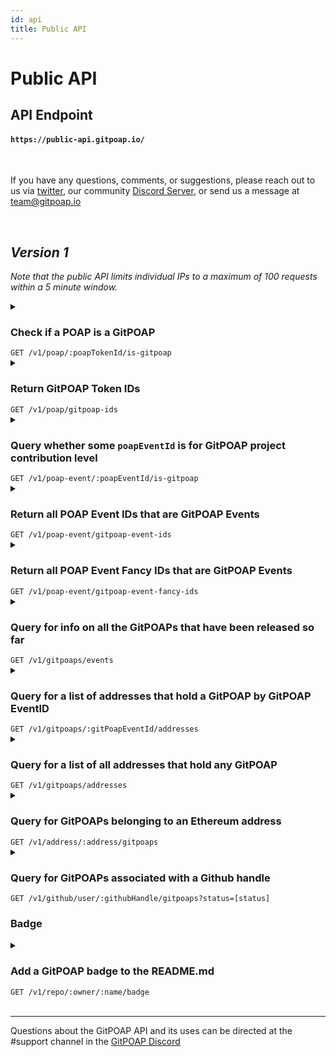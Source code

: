 ```yaml
---
id: api
title: Public API
---
```


# Public API

## API Endpoint

#### `https://public-api.gitpoap.io/`

<br />

If you have any questions, comments, or suggestions, please reach out to us via [twitter](https://twitter.com/gitpoap),
our community [Discord Server](https://gitpoap.io/discord), or send us a message at team@gitpoap.io

<br />

## _Version 1_

_Note that the public API limits individual IPs to a
maximum of 100 requests within a 5 minute window._


<details>
  <summary>
    <h3>Check if a POAP is a GitPOAP</h3>
    <code>GET /v1/poap/:poapTokenId/is-gitpoap</code>
  </summary>
  <div>
      This endpoint allows users to query whether some `poapTokenId` is a GitPOAP or not.
In the case that the `poapTokenId` corresponds to some claimed GitPOAP, the API will return
something like:

```json
{
  "isGitPOAP": true,
  "gitPOAPId": 4003
}
```

And in the case that it is not a GitPOAP:

```json
{
  "isGitPOAP": false
}
```

  </div>
</details>

<details>
  <summary>
    <h3>Return GitPOAP Token IDs</h3>
    <code>GET /v1/poap/gitpoap-ids</code>
  </summary>
  <div>
      This endpoint returns all of the POAP Token IDs that are GitPOAPs. It will return data like:

```json
{
  "poapTokenIds": ["4637848", "4638134", "4641290", "4641645"]
}
```

  </div>
</details>

<details>
  <summary>
    <h3>Query whether some <code>poapEventId</code> is for GitPOAP project contribution level</h3>
    <code>GET /v1/poap-event/:poapEventId/is-gitpoap</code>
  </summary>
  <div>
      This endpoint allows users to query whether some `poapEventId` is for GitPOAP project
contribution level. In the case that the `poapEventId` is for a GitPOAP project contribution
level, it will return something like:

```json
{
  "isGitPOAP": true,
  "gitPOAPId": 3001
}
```

And in the case that it is not a GitPOAP project contribution level:

```json
{
  "isGitPOAP": false
}
```

  </div>
</details>

<details>
  <summary>
    <h3>Return all POAP Event IDs that are GitPOAP Events</h3>
    <code>GET /v1/poap-event/gitpoap-event-ids</code>
  </summary>
  <div>
      This endpoint returns all of the POAP Event IDs that are GitPOAP Events. It will return data like:

```json
{
  "poapEventIds": [37428, 37430, 37556, 37557]
}
```

  </div>
</details>

<details>
  <summary>
    <h3>Return all POAP Event Fancy IDs that are GitPOAP Events</h3>
    <code>GET /v1/poap-event/gitpoap-event-fancy-ids</code>
  </summary>
  <div>
      This endpoint returns all of the POAP Event Fancy IDs that are GitPOAP Events. It will return data like:

```json
{
  "poapEventFancyIds": [
    "2022-wagyu-installer-contributor-2022",
    "2022-wagyu-key-gen-contributor-2022",
    "gitpoap-2015-truffle-contributor-2015",
    "gitpoap-2016-truffle-contributor-2016"
  ]
}
```

  </div>
</details>

<details>
  <summary>
    <h3>Query for info on all the GitPOAPs that have been released so far</h3>
    <code>GET /v1/gitpoaps/events</code>
  </summary>
  <div>
      This endpoint allows user to query for information on all the GitPOAPs that have been released so far. It will return data in the form:

```json
{
  "gitPoapEvents": [
    {
      "gitPoapEventId": 32423,
      "poapEventId": 343,
      "poapEventFancyId": "gitpoap-gitpoap-docs-level-2-contributor-2022",
      "name": "GitPOAP: gitpoap-docs Level 2 Contributor 2022",
      "year": 2022,
      "description": "You've made at least 5 contributions to the gitpoap-docs project in 2022!",
      "imageUrl": "https://assets.poap.xyz/gitpoap-2022-devconnect-hackathon-gitpoap-team-contributor-2022-logo-1650466033470.png",
      "repositories": ["gitpoap/gitpoap-docs"],
      "mintedCount": 5
    }
  ]
}
```

  </div>
</details>

<details>
  <summary>
    <h3>Query for a list of addresses that hold a GitPOAP by GitPOAP EventID</h3>
    <code>GET /v1/gitpoaps/:gitPoapEventId/addresses</code>
  </summary>
  <div>
      This endpoint allows users to query for a list of addresses that hold a GitPOAP specified by GitPOAP Event ID. It returns something like:

```json
{
  "addresses": [
    "0x4b412F5eF87A2F85Fc8C6f90728d2D03941aFd80",
    "0xd8dA6BF26964aF9D7eEd9e03E53415D37aA96045"
  ]
}
```

If there are no holders, it returns something like:

```json
{
  "addresses": []
}
```

And in the case that no GitPOAP with that ID is found, it returns the following with a 404:

```json
{
  "message": "GitPOAP not found"
}
```

  </div>
</details>

<details>
  <summary>
    <h3>Query for a list of all addresses that hold any GitPOAP</h3>
    <code>GET /v1/gitpoaps/addresses</code>
  </summary>
  <div>
      This endpoint allows users to query for a list of all addresses that hold any GitPOAP. It returns something like:

```json
{
  "addresses": [
    "0x4b412F5eF87A2F85Fc8C6f90728d2D03941aFd80",
    "0xd8dA6BF26964aF9D7eEd9e03E53415D37aA96045",
    "0x02738d122e0970aAf8DEADf0c6A217a1923E1e99",
    "0xae95f7e7fb2fcf86148ef832faed2752ae5a358a"
  ]
}
```

  </div>
</details>

<details>
  <summary>
    <h3>Query for GitPOAPs belonging to an Ethereum address</h3>
    <code>GET /v1/address/:address/gitpoaps</code>
  </summary>
  <div>
      This endpoint allows users to query for some address's (either and ETH or ENS address) GitPOAPs. This returns data like:

```json
[
  {
    "gitPoapId": 2,
    "gitPoapEventId": 1,
    "poapTokenId": "4638134",
    "poapEventId": 37428,
    "poapEventFancyId": "2022-wagyu-installer-contributor",
    "name": "2022 Wagyu Installer Contributor",
    "year": 2022,
    "description": "You contributed at least one merged pull request to the Wagyu Installer project in 2022.  Your contributions are greatly valued.",
    "imageUrl": "https://assets.poap.xyz/2022-wagyu-installer-contributor-2022-logo-1649213116205.png",
    "repositories": ["stake-house/wagyu-installer"],
    "earnedAt": "2022-01-20",
    "mintedAt": "2022-04-06"
  }
]
```

  </div>
</details>

<details>
  <summary>
    <h3>Query for GitPOAPs associated with a Github handle</h3>
    <code>GET /v1/github/user/:githubHandle/gitpoaps?status=[status]</code>
  </summary>
  <div>
      This endpoint allows users to query for minted GitPOAPs associated with a specified GitHub handle. The `status` query parameter is one of
the following: `claimed`, `unclaimed`, `pending`, `minting`, and can be ommitted completely. This returns data like:

```json
[
  {
    "gitPoapId": 34,
    "gitPoapEventId": 32423,
    "poapTokenId": "2432",
    "poapEventId": 343,
    "poapEventFancyId": "gitpoap-gitpoap-docs-level-2-contributor-2022",
    "name": "GitPOAP: gitpoap-docs Level 2 Contributor 2022",
    "year": 2022,
    "description": "You've made at least 5 contributions to the gitpoap-docs project in 2022!",
    "imageUrl": "https://assets.poap.xyz/gitpoap-2022-devconnect-hackathon-gitpoap-team-contributor-2022-logo-1650466033470.png",
    "repositories": ["gitpoap/gitpoap-docs"],
    "earnedAt": "2022-04-25",
    "mintedAt": "2022-05-22"
  }
]
```

  </div>
</details>

### Badge

<details>
  <summary>
    <h3>Add a GitPOAP badge to the README.md</h3>
    <code>GET /v1/repo/:owner/:name/badge</code><br />
  </summary>
  <div>

This endpoint generates a GitHub badge containing the count of minted GitPOAPs for a specified repo. The repo is specified with a GitHub owner and repo name & the endpoint will return a SVG for use in any `.md` file such as a `README.md`.

API link: `https://public-api.gitpoap.io/v1/repo/[your organization]/[your repo]/badge`

The badge is embedded in any `.md` file by adding this line:

`[![GitPOAP Badge](https://public-api.gitpoap.io/v1/repo/[your organization]/[your repo]/badge)](https://www.gitpoap.io/gh/[your organization]/[your repo])`

Using `github.com/ethereum/ethereum-org-website` as an example: <br/>
`[!GitPOAP Badge](https://public-api.gitpoap.io/v1/repo/ethereum/ethereum-org-website/badge)](https://www.gitpoap.io/gh/ethereum/ethereum-org-website)`

An example of how it looks after embedding can be found [here](./badge#example)

  </div>
</details>

<br />

---

Questions about the GitPOAP API and its uses can be directed at the #support channel in the [GitPOAP
Discord](https://www.gitpoap.io/discord)